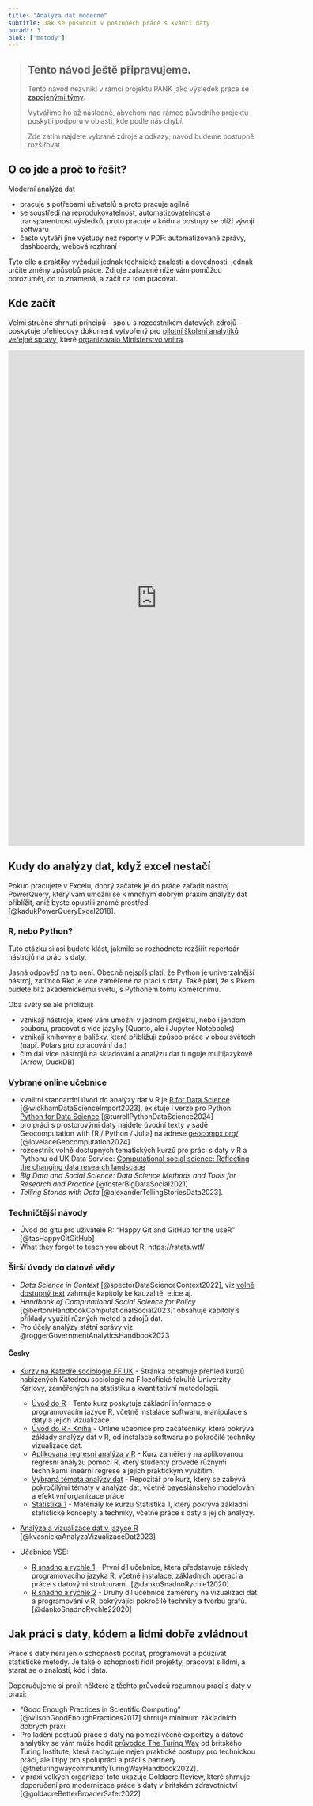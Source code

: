 ```yaml
---
title: "Analýza dat moderně"
subtitle: Jak se posunout v postupech práce s kvanti daty
poradi: 3
blok: ["metody"]
---
```


> ## Tento návod ještě připravujeme.
>
> Tento návod nezvnikl v rámci projektu PANK jako výsledek práce se [zapojenými týmy](/pribeh-projektu.qmd#zapojené-týmy-ve-státní-správě).
>
> Vytváříme ho až následně, abychom nad rámec původního projektu poskytli podporu v oblasti, kde podle nás chybí. 
> 
> Zde zatím najdete vybrané zdroje a odkazy; návod budeme postupně rozšiřovat.

## O co jde a proč to řešit?

Moderní analýza dat 

- pracuje s potřebami uživatelů a proto pracuje agilně
- se soustředí na reprodukovatelnost, automatizovatelnost a transparentnost výsledků, proto pracuje v kódu a postupy se blíží vývoji softwaru
- často vytváří jiné výstupy než reporty v PDF: automatizované zprávy, dashboardy, webová rozhraní

Tyto cíle a praktiky vyžadují jednak technické znalosti a dovednosti, jednak určité změny způsobů práce. Zdroje zařazené níže vám pomůžou porozumět, co to znamená, a začít na tom pracovat.

## Kde začít

Velmi stručné shrnutí principů -- spolu s rozcestníkem datových zdrojů -- poskytuje přehledový dokument vytvořený pro [pilotní školení analytiků veřejné správy](https://petrbouchal.xyz/analytici/), které [organizovalo Ministerstvo vnitra](https://kvalitavs.gov.cz/kurzy/ukoncene-kurzy/vzdelavaci-program-pro-analytiky/).

```{=html}
<embed src="https://petrbouchal.xyz/analytici/one-pager.pdf" width="600px" height="1000px" />
```

## Kudy do analýzy dat, když excel nestačí

Pokud pracujete v Excelu, dobrý začátek je do práce zařadit nástroj PowerQuery, který vám umožní se k mnohým dobrým praxím analýzy dat přiblížit, aniž byste opustili známé prostředí [@kadukPowerQueryExcel2018].

### R, nebo Python?

Tuto otázku si asi budete klást, jakmile se rozhodnete rozšířit repertoár nástrojů na práci s daty. 

Jasná odpověď na to není. Obecně nejspíš platí, že Python je univerzálnější nástroj, zatímco Rko je více zaměřené na práci s daty. Také platí, že s Rkem budete blíž akademickému světu, s Pythonem tomu komerčnímu.

Oba světy se ale přibližují:

- vznikají nástroje, které vám umožní v jednom projektu, nebo i jendom souboru, pracovat s více jazyky (Quarto, ale i Jupyter Notebooks)
- vznikají knihovny a balíčky, které přibližují způsob práce v obou světech (např. Polars pro zpracování dat)
- čím dál více nástrojů na skladování a analýzu dat funguje multijazykově (Arrow, DuckDB)

### Vybrané online učebnice

- kvalitní standardní úvod do analýzy dat v R je [R for Data Science](https://r4ds.hadley.nz/) [@wickhamDataScienceImport2023], existuje i verze pro Python: [Python for Data Science](https://aeturrell.github.io/python4DS/welcome.html) [@turrellPythonDataScience2024]
- pro práci s prostorovými daty najdete úvodní texty v sadě Geocomputation with [R / Python / Julia] na adrese [geocompx.org/](https://geocompx.org/) [@lovelaceGeocomputation2024]
- rozcestník volně dostupných tematických kurzů pro práci s daty v R a Pythonu od UK Data Service: [Computational social science: Reflecting the changing data research landscape](https://ukdataservice.ac.uk/learning-hub/computational-social-science/)
- *Big Data and Social Science: Data Science Methods and Tools for Research and Practice* [@fosterBigDataSocial2021]
- *Telling Stories with Data* [@alexanderTellingStoriesData2023].

### Techničtější návody

- Úvod do gitu pro uživatele R: "Happy Git and GitHub for the useR" [@tasHappyGitGitHub]
- What they forgot to teach you about R: <https://rstats.wtf/>

### Širší úvody do datové vědy

- *Data Science in Context* [@spectorDataScienceContext2022], viz [volně dostupný text](https://datascienceincontext.com/manuscript/) zahrnuje kapitoly ke kauzalitě, etice aj.
- *Handbook of Computational Social Science for Policy* [@bertoniHandbookComputationalSocial2023]: obsahuje kapitoly s příklady využití různých metod a zdrojů dat.
- Pro účely analýzy státní správy viz @roggerGovernmentAnalyticsHandbook2023

#### Česky

- [Kurzy na Katedře sociologie FF UK](https://sociology-fa-cu.github.io/courses.html) - Stránka obsahuje přehled kurzů nabízených Katedrou sociologie na Filozofické fakultě Univerzity Karlovy, zaměřených na statistiku a kvantitativní metodologii.

    - [Úvod do R](https://sociology-fa-cu.github.io/uvod-do-r/) - Tento kurz poskytuje základní informace o programovacím jazyce R, včetně instalace softwaru, manipulace s daty a jejich vizualizace.
    - [Úvod do R - Kniha](https://sociology-fa-cu.github.io/uvod-do-r-kniha/) - Online učebnice pro začátečníky, která pokrývá základy analýzy dat v R, od instalace softwaru po pokročilé techniky vizualizace dat.
    - [Aplikovaná regresní analýza v R](https://sociology-fa-cu.github.io/appliedregressioninr/) - Kurz zaměřený na aplikovanou regresní analýzu pomocí R, který studenty provede různými technikami lineární regrese a jejich praktickým využitím.
    - [Vybraná témata analýzy dat](https://sociology-fa-cu.github.io/vybranatemataanalyzy/) - Repozitář pro kurz, který se zabývá pokročilými tématy v analýze dat, včetně bayesiánského modelování a efektivní organizace práce
    - [Statistika 1](https://sociology-fa-cu.github.io/statistika1/) - Materiály ke kurzu Statistika 1, který pokrývá základní statistické koncepty a techniky, včetně práce s daty a jejich analýzy.

- [Analýza a vizualizace dat v jazyce R](https://promis.econ.muni.cz/) [@kvasnickaAnalyzaVizualizaceDat2023]

- Učebnice VŠE:
    - [R snadno a rychle 1](https://oeconomica.vse.cz/wp-content/uploads/Danko_Safr_R-snadno-a-rychle_1.pdf) - První díl učebnice, která představuje základy programovacího jazyka R, včetně instalace, základních operací a práce s datovými strukturami. [@dankoSnadnoRychle12020]
    - [R snadno a rychle 2](https://oeconomica.vse.cz/wp-content/uploads/Safr_Danko_R-snadno-a-rychle_2.pdf) - Druhý díl učebnice zaměřený na vizualizaci dat a programování v R, pokrývající pokročilé techniky a tvorbu grafů. [@dankoSnadnoRychle22020]

## Jak práci s daty, kódem a lidmi dobře zvládnout

Práce s daty není jen o schopnosti počítat, programovat a používat statistické metody. Je také o schopnosti řídit projekty, pracovat s lidmi, a starat se o znalosti, kód i data.

Doporučujeme si projít některé z těchto průvodců rozumnou prací s daty v praxi:

- "Good Enough Practices in Scientific Computing" [@wilsonGoodEnoughPractices2017] shrnuje minimum základních dobrých praxí
- Pro ladění postupů práce s daty na pomezí věcné expertizy a datové analytiky se vám může hodit [průvodce The Turing Way](https://the-turing-way.netlify.app/index.html) od britského Turing Institute, která zachycuje nejen praktické postupy pro technickou práci, ale i tipy pro spolupráci a práci s partnery [@theturingwaycommunityTuringWayHandbook2022].
- v praxi velkých organizací toto ukazuje Goldacre Review, které shrnuje doporučení pro modernizace práce s daty v britském zdravotnictví [@goldacreBetterBroaderSafer2022]

